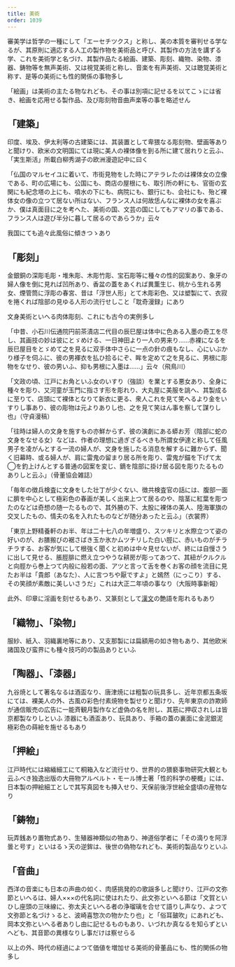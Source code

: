 ```yaml
---
title: 美術
order: 1039
---
```

審美学は哲学の一種にして「エーセチツクス」と称し、美の本質を審判せる学なるが、其原則に適応する人工の製作物を美術品と呼び、其製作の方法を講ずる学、これを美術学と名づけ、其製作品たる絵画、建築、彫刻、織物、染物、漆器、鋳物等を無声美術、又は視覚美術と称し、音楽を有声美術、又は聴覚美術と称す、是等の美術にも性的関係の事物多し

「絵画」は美術の主たる物なれども、その事は別項に記せるを以てこゝには省き、絵画を応用せる製作品、及び彫刻物音曲声楽等の事を略述せん

## 「建築」

印度、埃及、伊太利等の古建築には、其装置として卑猥なる彫刻物、壁画等ありと聞けり、欧米の文明国にては現に美人の裸体像を到る所に建て居れりと云ふ、「実生斯活」所載白柳秀湖子の欧洲漫遊記中に曰く

「仏国のマルセイユに着いて、市街見物をした時にアテラレたのは裸体女の立像である、町の広場にも、公国にも、商店の屋根にも、取引所の軒にも、官衙の玄関にも紀念塔の上にも、噴水の下にも、病院にも、銀行にも、会社にも、殆ど裸体女の像の立つて居ない所はない、フランス人は何故恁んなに裸体の女を喜ぶか、僕は真面目に之を考へた、美術の国、文芸の国にしてもアマリの事である、フランス人は遊び半分に暮して居るのであらうか」云々


我国にても追々此風俗に傾きつゝあり


## 「彫刻」

金銀銅の深彫毛彫・堆朱彫、木彫竹彫、宝石彫等に種々の性的図案あり、象牙の婦人像を倒に見れば凹所あり、香盆の蓋をあくれば異薫生じ、桃から生れる男女、煙管筒に浮彫の春宮、昔は「浮世人形」とて木彫彩色、又は塑製にて、衣寂を捲くれば陰部の見ゆる人形の流行せしこと「耽奇漫録」にあり

文身美術といへる肉体彫刻、これにも古今の実例多し

「中昔、小石川伝通院円前茶漬店二代目の辰巳屋は体中に色ある入墨の奇工を尽し、其画技の妙は彼にとゞめける、一日神田より一人の男来り……赤裸になるを辰巳屋目をとゞめて之を見るに双手体中さらに一点の針の痕もなし、心にいぶかり様子を伺ふに、彼の男褌衣を払ひ拾るにぞ、眸を定めて之を見るに、男根に彫物をなせり、彼の男いふ、抑も男根に入墨は……」云々（飛鳥川）

「文政の頃、江戸にお角といふ女のいすり（強談）を業とする悪女あり、全身に種々を彫り、又河童が玉門に指さす形を彫れり、大丸屋に美服を誂へ、其製成るに至りて、店頭にて裸体となりて新衣に更る、衆人これを見て笑へるより金をいすりし事あり、彼の彫物は元よりありし也、之を見て笑はん事を察して謀りし也」（守貞漫稿）

「往時は婦人の文身を施すもの亦鮮からず、彼の演劇にある蟒お芳（陰部に蛇の文身をなせる女）などは、作者の理想に過ぎざるべきも所謂女伊達と称して任風男子を凌がんとする一流の婦人が、文身を施したる消息を解するに難からず、聞く旧幕時、或る婦人が、肩に雷鬼の留まり居る所を彫り、雷鬼が錨を下げて太◯を釣上けんとする普通の図案を変じ、鏑を陰部に掛け居る図を彫りたるものありしと云ふ」（骨董協会雑誌）


「毎年の徴兵検査に文身をした壮丁が少くない、徴共検査官の話には、腹部一面に臍を中心として極彩色の春画が美しく出来上つて居るのや、陰茎に紅葉を彫つたのなどは奇想の随一たるもので、其外腋の下、太股に裸体の美人、陸海軍旗の交叉したもの、情夫の名を入れたものなどが随分あったと云ふ」（衣裳界）

「東京上野精養軒のお半、年は二十七八の年増盛り、スツキリと水際立つて姿の好いのが、お膳搬びの裾さばき玉か氷かムツチリした白い脛に、赤いものがチラチラする、お客が気にして根強く聞くと初めは中々見せないが、終には自慢さうに出して見せる、脹脛腓に燃え立つやうな耕房が彫ってあつて、其紐がクルクルと向脛から巻上つて内般に般若の面、アツと言って舌を巻くお客の顔を流目に見たお半は「貴郎（あなた）、人に言つちや厭ですよ」と嫣然（にっこり）する、その笑顔が素敵に美しいさうだ」これは大正二年頃の事なり（大阪時事新報）


此外、印章に淫画を刻せるもあり、又篆刻として[漢文](/main/13-chinese-literature/)の艶語を彫れるもあり

## 「織物」、「染物」

服紗、紙入、羽織裏地等にあり、又支那製には扁額用の如き物もあり、其他欧米諸国及び蛮界にも種々技巧的の製品ありといふ

## 「陶器」、「漆器」

九谷焼として著名なるは酒盃なり、唐津焼には粗製の玩具多し、近年京都五条坂にては、裸美人の外、古風の彩色付素焼物を製せりと聞けり、先年東京の詐欺師が通信販売の広告に一能斉観月製作など虚偽の名を附し、其筋に押収されしは皆京都製なりしといふ
漆器にも酒盃あり、玩具あり、手箱の蓋の裏面に金泥銀泥極彩色の蒔絵を施せるもあり

## 「押絵」

江戸時代には縮緬細工にて桐箱入など流行せり、世界的の猥褻事物研究大観とも云ふべき独逸出版の大冊物アルベルト・モール博士著「性的科学の梗概」には、日本製の押絵細工としで其写真図をも挿入せり、天保前後浮世絵全盛頃の産物なり


## 「鋳物」

玩弄銭あり置物式あり、生殖器神類似の物あり、神道俗学者に「その滴りを阿浮曇と号す」といはるゝ天の逆鉾は、後世の偽物なれども、美術的製品なりといふ

## 「音曲」

西洋の音楽にも日本の声曲の如く、肉感挑発的の歌謡多しと聞けり、江戸の文弥節といへるは、婦人×××の代名詞に使はれたり、此文弥といへる節は「文賀といひし座頭の三味線に、弥太夫といへる者の浄瑠璃を合せて語りし声なり、よつて文弥節と名づけゝると、波崎喜惣次の物かたり也」と「俗耳皷吹」にあれども、岡本文弥といへる者ありし由に記せるものもあり、いづれか真なるを知らずといへども、其音節の異様なりし事だけは察せらる

以上の外、時代の経過によつて価値を増加せる美術的骨董品にも、性的関係の物多し
